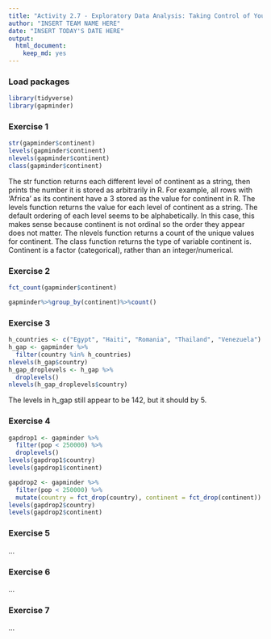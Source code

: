```yaml
---
title: "Activity 2.7 - Exploratory Data Analysis: Taking Control of Your Factors"
author: "INSERT TEAM NAME HERE"
date: "INSERT TODAY'S DATE HERE"
output: 
  html_document: 
    keep_md: yes
---
```


### Load packages

```r
library(tidyverse)
library(gapminder)
```


### Exercise 1

```r
str(gapminder$continent)
levels(gapminder$continent)
nlevels(gapminder$continent)
class(gapminder$continent)
```

The str function returns each different level of continent as a string, then prints the number it is stored as arbitrarily in R. For example, all rows with 'Africa' as its continent have a 3 stored as the value for continent in R.
The levels function returns the value for each level of continent as a string. The default ordering of each level seems to be alphabetically. In this case, this makes sense because continent is not ordinal so the order they appear does not matter.
The nlevels function returns a count of the unique values for continent.
The class function returns the type of variable continent is. Continent is a factor (categorical), rather than an integer/numerical.

### Exercise 2

```r
fct_count(gapminder$continent)
```

```r
gapminder%>%group_by(continent)%>%count()
```
### Exercise 3

```r
h_countries <- c("Egypt", "Haiti", "Romania", "Thailand", "Venezuela")
h_gap <- gapminder %>%
  filter(country %in% h_countries)
nlevels(h_gap$country)
h_gap_droplevels <- h_gap %>% 
  droplevels()
nlevels(h_gap_droplevels$country)
```
The levels in h_gap still appear to be 142, but it should by 5.

### Exercise 4
```r
gapdrop1 <- gapminder %>%
  filter(pop < 250000) %>%
  droplevels()
levels(gapdrop1$country)
levels(gapdrop1$continent)
```

``` r
gapdrop2 <- gapminder %>%
  filter(pop < 250000) %>%
  mutate(country = fct_drop(country), continent = fct_drop(continent))
levels(gapdrop2$country)
levels(gapdrop2$continent)
```



### Exercise 5

...


### Exercise 6

...



### Exercise 7

...

